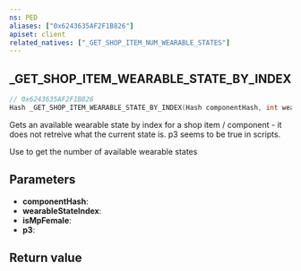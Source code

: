 ```yaml
---
ns: PED
aliases: ["0x6243635AF2F1B826"]
apiset: client
related_natives: ["_GET_SHOP_ITEM_NUM_WEARABLE_STATES"]
---
```

## _GET_SHOP_ITEM_WEARABLE_STATE_BY_INDEX

```c
// 0x6243635AF2F1B826
Hash _GET_SHOP_ITEM_WEARABLE_STATE_BY_INDEX(Hash componentHash, int wearableStateIndex, BOOL isMpFemale, BOOL p3);
```

Gets an available wearable state by index for a shop item / component - it does not retreive what the current state is. p3 seems to be true in scripts.

Use <Native name="_GET_SHOP_ITEM_NUM_WEARABLE_STATES" /> to get the number of available wearable states

## Parameters
* **componentHash**:
* **wearableStateIndex**:
* **isMpFemale**:
* **p3**:

## Return value